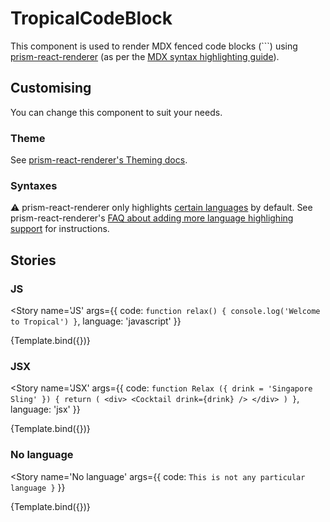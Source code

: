 
<Meta title='TropicalCodeBlock' component={TropicalCodeBlock} />


# TropicalCodeBlock

This component is used to render MDX fenced code blocks (```) using <a href='https://github.com/FormidableLabs/prism-react-renderer' target='_blank'>prism-react-renderer</a> (as per the <a href='https://mdxjs.com/guides/syntax-highlighting' target='_blank'>MDX syntax highlighting guide</a>).

## Customising

You can change this component to suit your needs.

### Theme

See <a href='https://github.com/FormidableLabs/prism-react-renderer#theming'>prism-react-renderer's Theming docs</a>.

### Syntaxes

⚠️ prism-react-renderer only highlights <a href='https://github.com/FormidableLabs/prism-react-renderer/blob/master/src/vendor/prism/includeLangs.js' target='_blank'>certain languages</a> by default. See prism-react-renderer's <a href='https://github.com/FormidableLabs/prism-react-renderer#faq' target='_blank'>FAQ about adding more language highlighing support</a> for instructions.

## Stories

### JS

<Story
  name='JS'
  args={{
    code: `function relax() {
  console.log('Welcome to Tropical')
}`,
    language: 'javascript'
  }}
>
  {Template.bind({})}
</Story>

### JSX

<Story
  name='JSX'
  args={{
    code: `function Relax ({ drink = 'Singapore Sling' }) {
  return (
    <div>
      <Cocktail drink={drink} />
    </div>
  )
}`,
    language: 'jsx'
  }}
>
  {Template.bind({})}
</Story>

### No language

<Story
  name='No language'
  args={{
    code: `This is
      not
  any particular
        language
}`
  }}
>
  {Template.bind({})}
</Story>

